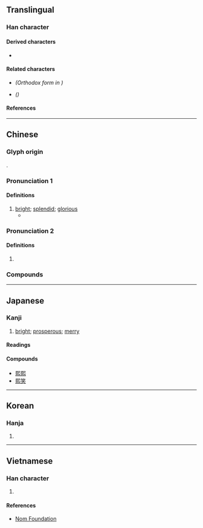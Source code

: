 {{also|煕|熈|𤋮|凞|焈}}
{{character info/new}}
==Translingual==

===Han character===
{{Han char|rn=86|rad=火|as=10|sn=14|four=77331|canj=SUF,XSUF|ids=⿱⿰𦣞巳灬}} <!-- Note: 巸 has two different forms -->

====Derived characters====
* {{l|mul|[[𠘕]], [[𡁱]], [[㜯]], [[𤀠]], [[𤐤]], [[𩟄]], [[𬞭]], [[𭙼]]}}

====Related characters====
* {{l|mul|[[煕]]}} ''(Orthodox form in {{w|Kangxi dictionary}})''
* {{l|mul|[[熈]], [[𤋮]], [[凞]], [[焈]]}} ''({{w|Variant Chinese character|Variant forms}})''

====References====
{{Han ref|kx=0678.161|hdz=32226.060|uh=7199}}

----

==Chinese==
{{zh-forms|alt=焈,熈,煕,𤋮,凞}}

===Glyph origin===
{{Han etym}}
{{Han compound|巸|火|c1=p|c2=s|t2=fire|ls=psc|alt2=灬}}.

===Pronunciation 1===
{{zh-pron
|m=xī
|c=hei1
|h=gd=hi1
|mn=hi
|mn-t=hi1
|mc=y
|oc=y
|cat=a,v
}}

====Definitions====
{{zh-hanzi}}

# [[bright]]; [[splendid]]; [[glorious]]
#* {{zh-x|穆穆 文 王、於 緝 '''熙''' 敬 止|Profound was king Wen; Oh! continuous and '''bright''' was his feeling of reverence}}

===Pronunciation 2===
{{zh-pron
|m=yí
|c=
|mc=
|oc=
|cat=pn
}}

====Definitions====
{{zh-hanzi}}

# {{surname|zh}} {{attention|zh|some websites claim this belongs to 煕}}

===Compounds===
{{zh-der|光熙|劉熙|太熙|孔祥熙|康熙|康熙字典|徐熙|民熙物阜|淳熙|淳熙閣帖|熙來攘往|熙寧|熙怡|熙攘|熙春|熙朝|熙洽|熙熙|熙熙壤壤|熙熙攘攘|熙熙融融|物阜民熙|王熙鳳|緝熙|郭熙|重熙|重熙累洽|雍熙|熙和|熙提}}

----

==Japanese==

===Kanji===
{{ja-kanji|grade=|rs=火10}}

# [[bright]]; [[prosperous]]; [[merry]]

====Readings====
{{ja-readings
|goon=き
|kanon=き
|kun=ひかり, ひかる
}}

====Compounds====
* [[熙熙]]
* [[熙笑]]

----

==Korean==

===Hanja===
{{ko-hanja|hangeul=희|eumhun=|rv=hui|mr=hŭi|y=huy}}

# {{rfdef|ko|sort=火10}}

----

==Vietnamese==

===Han character===
{{vi-hantu|rs=火10|[[hây]], [[hy]], [[hi]]}}

# {{rfdef|vi|sort=火10}}

====References====
* [http://nomfoundation.org/common/nom_details.php?codepoint=7199 Nom Foundation]